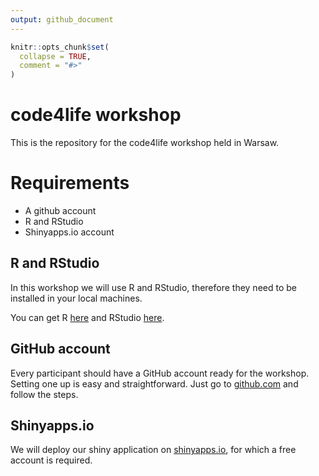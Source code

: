 ```yaml
---
output: github_document
---
```


<!-- README.md is generated from README.Rmd. Please edit that file -->

```r
knitr::opts_chunk$set(
  collapse = TRUE,
  comment = "#>"
)
```
# code4life workshop

This is the repository for the code4life workshop held in Warsaw. 

# Requirements

- A github account
- R and RStudio
- Shinyapps.io account

## R and RStudio 

In this workshop we will use R and RStudio, therefore they need to be installed in your local machines. 

You can get R [here](https://cran.r-project.org/) and RStudio [here](https://www.rstudio.com/products/rstudio/download/#download). 

## GitHub account

Every participant should have a GitHub account ready for the workshop. Setting one up is easy and straightforward. Just go to [github.com](github.com) and follow the steps. 

## Shinyapps.io

We will deploy our shiny application on [shinyapps.io](shinyapps.io), for which a free account is required. 

